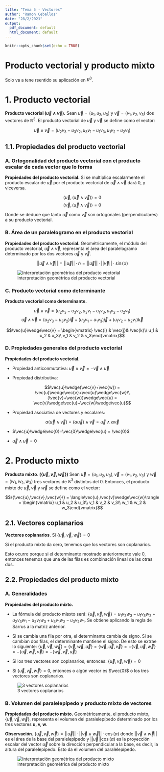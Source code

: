 ```yaml
---
title: "Tema 5 - Vectores"
author: "Ramon Ceballos"
date: "28/2/2021"
output:
  pdf_document: default
  html_document: default
---
```


```r
knitr::opts_chunk$set(echo = TRUE)
```

# **Producto vectorial y producto mixto**

Solo va a tene rsentido su aplicación en $R^3$.

# 1. Producto vectorial

<l class = "definition">**Producto vectorial ($\vec{u}\wedge\vec{v}$).**</l> Sean $\vec{u} = (u_1,u_2,u_3)$ y $\vec{v} = (v_1,v_2,v_3)$ dos vectores de $\mathbb{R}^3$. El producto vectorial de $\vec{u}$ y $\vec{v}$ se define como el vector:

$$\vec{u}\wedge\vec{v} = (u_2v_3-u_3v_2,u_3v_1-u_1v_3,u_1v_2-u_2v_1)$$

## 1.1. Propiedades del producto vectorial


### A. Ortogonalidad del producto vectorial con el producto escalar de cada vector que lo forma

<l class = "prop">**Propiedades del producto vectorial.**</l> Si se multiplica escalarmente el producto escalar de $\vec{u}$ por el producto vectorial de $\vec{u}\wedge\vec{v}$ dará 0, y viceversa.

$$\langle\vec{u},(\vec{u}\wedge\vec{v})\rangle = 0$$
$$\langle\vec{v},(\vec{u}\wedge\vec{v})\rangle = 0$$

Donde se deduce que tanto $\vec{u}$ como $\vec{v}$ son ortogonales (perpendiculares) a su producto vectorial.


### B. Área de un paralelogramo en el producto vectorial

<l class = "prop">**Propiedades del producto vectorial.**</l>
Geométricamente, el módulo del producto vectorial, $\vec{u}\wedge\vec{v}$, representa el área del paralelogramo determinado por los dos vectores $\vec{u}$ y $\vec{v}$.

$$||\vec{u}\wedge\vec{v}|| = ||\vec{u}||\cdot h = ||\vec{u}||\cdot||\vec{v}||\cdot\sin(\alpha)$$

<div class = "center">
![<l class = "phototext">Interpretación geométrica del producto vectorial</l>](Images/vector18.png)
</div>



### C. Producto vectorial como determinante

<l class = "prop">**Producto vectorial como determinante.**</l>

$$\vec{u}\wedge\vec{v} = (u_2v_3-u_3v_2,u_3v_1-u_1v_3,u_1v_2-u_2v_1)$$ 
$$\vec{u}\wedge\vec{v} = (u_2v_3-u_3v_2)\vec{i}+(u_3v_1-u_1v_3)\vec{j}+(u_1v_2-u_2v_1)\vec{k}$$

$$\vec{u}\wedge\vec{v} = \begin{vmatrix}
\vec{i} & \vec{j}& \vec{k}\\
u_1 & u_2 & u_3\\
v_1 & v_2 & v_3\end{vmatrix}$$



### D. Propiedades generales del producto vectorial

<l class = "prop">**Propiedades del producto vectorial.**</l>

- Propiedad anticonmutativa: $\vec{u}\wedge\vec{v} = -\vec{v}\wedge\vec{u}$

- Propiedad distributiva:

$$\vec{u}\wedge(\vec{v}+\vec{w}) = \vec{u}\wedge\vec{v}+\vec{u}\wedge\vec{w}\\ (\vec{v}+\vec{w})\wedge\vec{u} = \vec{v}\wedge\vec{u}+\vec{w}\wedge\vec{u}$$

- Propiedad asociativa de vectores y escalares:

$$\alpha(\vec{u}\wedge\vec{v}) = (\alpha\vec{u})\wedge\vec{v}=\vec{u}\wedge\alpha\vec{v}$$

- $\vec{u}\wedge\vec{0}=\vec{0}\wedge\vec{u} = \vec{0}$

- $\vec{u}\wedge\vec{u} = 0$


# 2. Producto mixto 

<l class = "definition">**Producto mixto. ($\{\vec{u},\vec{v},\vec{w}\}$)**</l> Sean $\vec{u} = (u_1,u_2,u_3), \vec{v} =(v_1,v_2,v_3)$ y $\vec{w} = (w_1,w_2,w_3)$ tres vectores de $\mathbb{R}^3$ distintos del 0. Entonces, el producto mixto de $\vec{u},\vec{v}$ y $\vec{w}$ se define como el vector:

$$\{\vec{u},\vec{v},\vec{w}\} = \langle\vec{u},\vec{v}\wedge\vec{w}\rangle = \begin{vmatrix}
u_1 & u_2 & u_3\\
v_1 & v_2 & v_3\\
w_1 & w_2 & w_3\end{vmatrix}$$

## 2.1. Vectores coplanarios

<l class = "definition">**Vectores coplanarios.**</l> Si $\{\vec{u},\vec{v},\vec{w}\} = 0$

Si el producto mixto da cero, tenemos que los vectores son coplanarios.

Esto ocurre porque si el determinante mostrado anteriormente vale 0, entonces tenemos que una de las filas es combinación lineal de las otras dos.

## 2.2. Propiedades del producto mixto

### A. Generalidades

<l class = "prop">**Propiedades del producto mixto.**</l>

- La fórmula del producto misxto será: $\{\vec{u},\vec{v},\vec{w}\} = u_1v_2w_3-u_1v_3w_2+u_2v_3w_1-u_2v_1w_3+u_3v_1w_2-u_3v_2w_1$. Se obtiene aplicando la regla de Sarrus a la matriz anterior.

- Si se cambia una fila por otra, el determinante cambia de signo. Si se cambian dos filas, el determinante mantiene el signo. De esto se extrae lo siguiente: $\{\vec{u},\vec{v},\vec{w}\} = \{\vec{v},\vec{w},\vec{u}\} = \{\vec{w},\vec{u},\vec{v}\} = -\{\vec{v},\vec{u},\vec{w}\} = -\{\vec{u},\vec{w},\vec{v}\} = -\{\vec{w},\vec{v},\vec{u}\}$

- Si los tres vectores son coplanarios, entonces: $\{\vec{u},\vec{v},\vec{w}\} = 0$

- Si $\{\vec{u},\vec{v},\vec{w}\} = 0$, entonces o algún vector es $\vec{0}$ o los tres vectores son coplanarios.

<div class = "center">
![<l class = "phototext">3 vectores coplanarios</l>](Images/vector19.png)
</div>


### B. Volumen del paralelepípedo y producto mixto de vectores

<l class = "prop">**Propiedades del producto mixto.**</l> Geométricamente, el producto mixto, $\{\vec{u},\vec{v},\vec{w}\}$, representa el volumen del paralelepípedo determinado por los tres vectores **u, v, w**.

<l class = "observ">**Observación.**</l> $\{\vec{u},\vec{v},\vec{w}\} = ||\vec{u}||\cdot||\vec{v}\wedge\vec{w}||\cdot\cos(\alpha)$ donde $||\vec{v}\wedge\vec{w}||$ es el área de la base del paralelepípedo y $||\vec{u}||\cos(\alpha)$ es la proyección escalar del vector $\vec{u}$ sobre la dirección perpendicular a la base, es decir, la altura del paralelepípedo. Esto da el volumen del paralelepípedo.

<div class = "center">
![<l class = "phototext">Interpretación geométrica del producto mixto</l>](Images/vector20.png)
</div>







